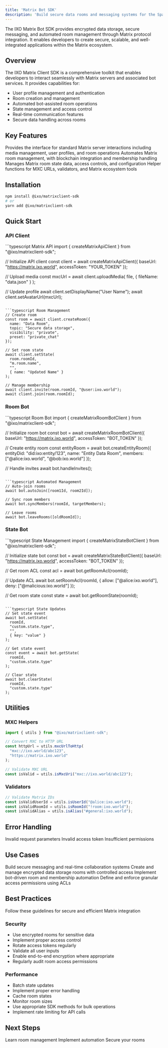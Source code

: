 ```yaml
---
title: 'Matrix Bot SDK'
description: 'Build secure data rooms and messaging systems for the Spatial Web Matrix protocol integration'
---
```


<Tip>
  The IXO Matrix Bot SDK provides encrypted data storage, secure messaging, and automated room management through Matrix protocol integration. It enables developers to create secure, scalable, and well-integrated applications within the Matrix ecosystem.
</Tip>

## Overview

The IXO Matrix Client SDK is a comprehensive toolkit that enables developers to interact seamlessly with Matrix servers and associated bot services. It provides capabilities for:

- User profile management and authentication
- Room creation and management
- Automated bot-assisted room operations
- State management and access control
- Real-time communication features
- Secure data handling across rooms

## Key Features

<CardGroup>
  <Card title="Matrix Client" icon="server">
   Provides the interface for standard Matrix server interactions including media management, user profiles, and room operations
  </Card>

  <Card title="Room Bot" icon="brain">
    Automates Matrix room management, with blockchain integration and membership handling
  </Card>

  <Card title="State Bot" icon="database">
    Manages Matrix room state data, access controls, and configuration
  </Card>

  <Card title="Utilities" icon="wrench">
    Helper functions for MXC URLs, validators, and Matrix ecosystem tools
  </Card>
</CardGroup>

## Installation

```bash
npm install @ixo/matrixclient-sdk
# or
yarn add @ixo/matrixclient-sdk
```

## Quick Start

### API Client

<CodeGroup>
  ```typescript Matrix API
  import { createMatrixApiClient } from "@ixo/matrixclient-sdk";

  // Initialize API client
  const client = await createMatrixApiClient({
    baseUrl: "https://matrix.ixo.world",
    accessToken: "YOUR_TOKEN"
  });

  // Upload media
  const mxcUrl = await client.uploadMedia(
    file,
    { fileName: "data.json" }
  );

  // Update profile
  await client.setDisplayName("User Name");
  await client.setAvatarUrl(mxcUrl);
  ```

  ```typescript Room Management
  // Create room
  const room = await client.createRoom({
    name: "Data Room",
    topic: "Secure data storage",
    visibility: "private",
    preset: "private_chat"
  });

  // Set room state
  await client.setState(
    room.roomId,
    "m.room.name",
    "",
    { name: "Updated Name" }
  );

  // Manage membership
  await client.invite(room.roomId, "@user:ixo.world");
  await client.join(room.roomId);
  ```
</CodeGroup>

### Room Bot

<CodeGroup>
  ```typescript Room Bot
  import { createMatrixRoomBotClient } from "@ixo/matrixclient-sdk";

  // Initialize room bot
  const bot = await createMatrixRoomBotClient({
    baseUrl: "https://matrix.ixo.world",
    accessToken: "BOT_TOKEN"
  });

  // Create entity room
  const entityRoom = await bot.createEntityRoom({
    entityDid: "did:ixo:entity/123",
    name: "Entity Data Room",
    members: ["@alice:ixo.world", "@bob:ixo.world"]
  });

  // Handle invites
  await bot.handleInvites();
  ```

  ```typescript Automated Management
  // Auto-join rooms
  await bot.autoJoin([room1Id, room2Id]);

  // Sync room members
  await bot.syncMembers(roomId, targetMembers);

  // Leave rooms
  await bot.leaveRooms([oldRoomId]);
  ```
</CodeGroup>

### State Bot

<CodeGroup>
  ```typescript State Management
  import { createMatrixStateBotClient } from "@ixo/matrixclient-sdk";

  // Initialize state bot
  const bot = await createMatrixStateBotClient({
    baseUrl: "https://matrix.ixo.world",
    accessToken: "BOT_TOKEN"
  });

  // Get room ACL
  const acl = await bot.getRoomAcl(roomId);

  // Update ACL
  await bot.setRoomAcl(roomId, {
    allow: ["@alice:ixo.world"],
    deny: ["@malicious:ixo.world"]
  });

  // Get room state
  const state = await bot.getRoomState(roomId);
  ```

  ```typescript State Updates
  // Set state event
  await bot.setState(
    roomId,
    "custom.state.type",
    "",
    { key: "value" }
  );

  // Get state event
  const event = await bot.getState(
    roomId,
    "custom.state.type"
  );

  // Clear state
  await bot.clearState(
    roomId,
    "custom.state.type"
  );
  ```
</CodeGroup>

## Utilities

### MXC Helpers

```typescript
import { utils } from "@ixo/matrixclient-sdk";

// Convert MXC to HTTP URL
const httpUrl = utils.mxcUrlToHttp(
  "mxc://ixo.world/abc123",
  "https://matrix.ixo.world"
);

// Validate MXC URL
const isValid = utils.isMxcUri("mxc://ixo.world/abc123");
```

### Validators

```typescript
// Validate Matrix IDs
const isValidUserId = utils.isUserId("@alice:ixo.world");
const isValidRoomId = utils.isRoomId("!room:ixo.world");
const isValidAlias = utils.isAlias("#general:ixo.world");
```

## Error Handling

<ResponseField name="400" type="error">
  Invalid request parameters
</ResponseField>

<ResponseField name="401" type="error">
  Invalid access token
</ResponseField>

<ResponseField name="403" type="error">
  Insufficient permissions
</ResponseField>

## Use Cases

<CardGroup>
  <Card title="Real-Time Communication" icon="comments">
    Build secure messaging and real-time collaboration systems
  </Card>
  
  <Card title="Data Rooms" icon="database">
    Create and manage encrypted data storage rooms with controlled access
  </Card>
  
  <Card title="Automated Management" icon="robot">
    Implement bot-driven room and membership automation
  </Card>
  
  <Card title="Access Control" icon="lock">
    Define and enforce granular access permissions using ACLs
  </Card>
</CardGroup>

## Best Practices

<Tip>
  Follow these guidelines for secure and efficient Matrix integration
</Tip>

### Security

* Use encrypted rooms for sensitive data
* Implement proper access control
* Rotate access tokens regularly
* Validate all user inputs
* Enable end-to-end encryption where appropriate
* Regularly audit room access permissions

### Performance

* Batch state updates
* Implement proper error handling
* Cache room states
* Monitor room sizes
* Use appropriate SDK methods for bulk operations
* Implement rate limiting for API calls

## Next Steps

<CardGroup>
  <Card title="Room Guide" icon="door-open">
    Learn room management
  </Card>

  <Card title="Bot Guide" icon="brain">
    Implement automation
  </Card>

  <Card title="Security Guide" icon="shield-check">
    Secure your rooms
  </Card>
</CardGroup>
